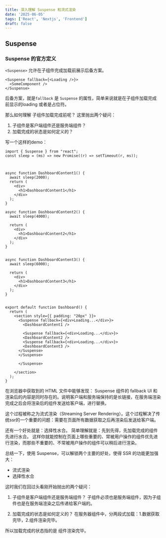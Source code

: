 ```yaml
---
title: 深入理解 Suspense 和流式渲染
date: '2025-06-05'
tags: ['React', 'Nextjs', 'Frontend']
draft: false
---
```


## Suspense

### Suspense 的官方定义
`<Suspense>` 允许在子组件完成加载前展示后备方案。

```
<Suspense fallback={<Loading />}>
  <SomeComponent />
</Suspense>
```

后备方案，就是`fallback` 是 `Suspense` 的属性，简单来说就是在子组件加载完成前显示的loading 或者是占位符。

那么如何理解 子组件加载完成前呢？
这里抛出两个疑问：
1. 子组件是客户端组件还是服务端组件？
2. 加载完成的状态是如何定义的？


写一个这样的demo：
```
import { Suspense } from "react";
const sleep = (ms) => new Promise((r) => setTimeout(r, ms));



async function DashboardContent1() {
  await sleep(2000);
  return (
    <div>
      <h1>DashboardContent1</h1>
    </div>
  );
}

async function DashboardContent2() {
  await sleep(4000);

  return (
    <div>
      <h1>DashboardContent2</h1>
    </div>
  );
}


async function DashboardContent3() {
  await sleep(6000);

  return (
    <div>
      <h1>DashboardContent3</h1>
    </div>
  );
}


export default function Dashboard() {
  return (
    <section style={{ padding: "20px" }}>
      <Suspense fallback={<div>Loading...</div>}>
        <DashboardContent1 />

        <Suspense fallback={<div>Loading...</div>}>
        <DashboardContent2 />
        <Suspense fallback={<div>Loading...</div>}>
        <DashboardContent3 />
      </Suspense>
      </Suspense>

      </Suspense>
  
    </section>
  );
}

```

在浏览器中获取到的 HTML 文件中能够发现：
Suspense 组件的 fallback UI 和渲染后的内容是同时存在的。说明客户端和服务端保持的是长链接，在服务端渲染完成之后会将渲染后的组件发送给客户端，进行替换。

这个过程被称之为流式渲染（Streaming Server Rendering）。这个过程解决了传统ssr的一个重要的问题：需要在页面所有数据获取之后再渲染后发送给客户端。

还有一个好处就是：选择性水合。
简单理解就是：先到先得，先加载完成的组件先进行水合。 这样你就能控制在页面上哪些重要的、常被用户操作的组件优先进行渲染，而那些不重要的、不常被用户操作的组件可以稍后进行渲染。

总结一下，使用 Suspense，可以解锁两个主要的好处，使得 SSR 的功能更加强大：
  - 流式渲染
  - 选择性水合



这时我们在回过头看刚开始抛出的两个疑问：
1. 子组件是客户端组件还是服务端组件？
子组件必须也是服务端组件，因为子组件也是在服务端渲染之后传递给客户端的。

2. 加载完成的状态是如何定义的？
在服务器组件中，分两段式加载：1.数据获取完毕，2.组件渲染完毕。

所以加载完成的状态指的是 组件渲染完毕。




